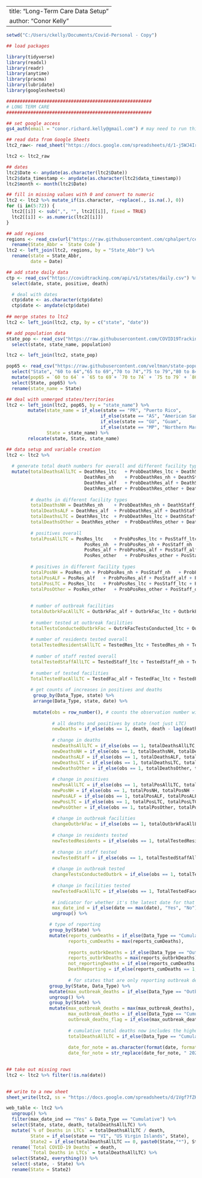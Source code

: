
---
title: "Long-Term Care Data Setup"
author: "Conor Kelly"
---

```{r setup, include=FALSE}

setwd("C:/Users/ckelly/Documents/Covid-Personal - Copy")

## load packages

library(tidyverse)
library(readxl)
library(readr)
library(anytime)
library(pracma)
library(lubridate)
library(googlesheets4)

######################################################
# LONG TERM CARE
######################################################

## set google access
gs4_auth(email = "conor.richard.kelly@gmail.com") # may need to run this directly from the console, not sure why

## read data from Google Sheets
ltc2_raw<- read_sheet("https://docs.google.com/spreadsheets/d/1-j5WJ4IrIEdqg_-BaF9_5mw124SbrMKMgl__gFHKrZY/edit?ts=5ef63635#gid=957451839", sheet = "Publish Data", col_types = "c")

ltc2 <- ltc2_raw

## dates
ltc2$Date <- anydate(as.character(ltc2$Date))
ltc2$data_timestamp <- anydate(as.character(ltc2$data_timestamp))
ltc2$month <- month(ltc2$Date)

## fill in missing values with 0 and convert to numeric
ltc2 <- ltc2 %>% mutate_if(is.character, ~replace(., is.na(.), 0))
for (i in(5:72)) {
  ltc2[[i]] <- sub(",", "", ltc2[[i]], fixed = TRUE)
  ltc2[[i]] <- as.numeric(ltc2[[i]])
}

## add regions
regions <- read_csv(url("https://raw.githubusercontent.com/cphalpert/census-regions/master/us%20census%20bureau%20regions%20and%20divisions.csv")) %>%
  rename(State_Abbr = `State Code`)
ltc2 <- left_join(ltc2, regions, by = "State_Abbr") %>%
  rename(state = State_Abbr,
         date = Date)

## add state daily data
ctp <- read_csv("https://covidtracking.com/api/v1/states/daily.csv") %>%
  select(date, state, positive, death)

  # deal with dates
  ctp$date <- as.character(ctp$date)
  ctp$date <- anydate(ctp$date)
  
## merge states to ltc2
ltc2 <- left_join(ltc2, ctp, by = c("state", "date"))

## add population data
state_pop <- read_csv("https://raw.githubusercontent.com/COVID19Tracking/associated-data/master/us_census_data/us_census_2018_population_estimates_states.csv") %>%
  select(state, state_name, population)

ltc2 <- left_join(ltc2, state_pop)

pop65 <- read_csv("https://raw.githubusercontent.com/veltman/state-population-by-age/master/2010.csv") %>%
  select("State", "60 to 64","65 to 69","70 to 74","75 to 79","80 to 84","85+") %>%
  mutate(pop65 = `60 to 64` + `65 to 69`+ `70 to 74` + `75 to 79` + `80 to 84` + `85+`) %>%
  select(State, pop65) %>%
  rename(state_name = State)

## deal with unmerged states/territories
ltc2 <- left_join(ltc2, pop65, by = "state_name") %>%
        mutate(state_name = if_else(state == "PR", "Puerto Rico",
                                   if_else(state == "AS", "American Samoa",
                                   if_else(state == "GU", "Guam",
                                   if_else(state == "MP", "Northern Mariana Islands", state_name)))),
               State = state_name) %>%
        relocate(state, State, state_name)

## data setup and variable creation
ltc2 <- ltc2 %>% 
  
  # generate total death numbers for overall and different facility types
  mutate(totalDeathsAllLTC = DeathRes_ltc	+ ProbDeathRes_ltc + DeathStaff_ltc	+ ProbDeathStaff_ltc + DeathResStaff_ltc	+ ProbDeathResStaff_ltc +
                             DeathRes_nh	+ ProbDeathRes_nh + DeathStaff_nh	+ ProbDeathStaff_nh + DeathResStaff_nh	+ ProbDeathResStaff_nh +
                             DeathRes_alf	+ ProbDeathRes_alf + DeathStaff_alf	+ ProbDeathStaff_alf + DeathResStaff_alf	+ ProbDeathResStaff_alf +
                             DeathRes_other	+ ProbDeathRes_other + DeathStaff_other	+ ProbDeathStaff_other + DeathResStaff_other	+ ProbDeathResStaff_other,
         
         # deaths in different facility types
         totalDeathsNH = DeathRes_nh	+ ProbDeathRes_nh + DeathStaff_nh	+ ProbDeathStaff_nh + DeathResStaff_nh	+ ProbDeathResStaff_nh,
         totalDeathsALF = DeathRes_alf	+ ProbDeathRes_alf + DeathStaff_alf	+ ProbDeathStaff_alf + DeathResStaff_alf	+ ProbDeathResStaff_alf,
         totalDeathsLTC = DeathRes_ltc	+ ProbDeathRes_ltc + DeathStaff_ltc	+ ProbDeathStaff_ltc + DeathResStaff_ltc	+ ProbDeathResStaff_ltc,
         totalDeathsOther = DeathRes_other	+ ProbDeathRes_other + DeathStaff_other	+ ProbDeathStaff_other + DeathResStaff_other	+ ProbDeathResStaff_other,
 
         # positives overall
         totalPosAllLTC = PosRes_ltc	+ ProbPosRes_ltc + PosStaff_ltc	+ ProbPosStaff_ltc + PosResStaff_ltc	+ ProbPosResStaff_ltc +
                             PosRes_nh	+ ProbPosRes_nh + PosStaff_nh	+ ProbPosStaff_nh + PosResStaff_nh	+ ProbPosResStaff_nh +
                             PosRes_alf	+ ProbPosRes_alf + PosStaff_alf	+ ProbPosStaff_alf + PosResStaff_alf	+ ProbPosResStaff_alf +
                             PosRes_other	+ ProbPosRes_other + PosStaff_other	+ ProbPosStaff_other + PosResStaff_other + ProbPosResStaff_other,
         
         # positives in different facility types
         totalPosNH = PosRes_nh	+ ProbPosRes_nh + PosStaff_nh	+ ProbPosStaff_nh + PosResStaff_nh	+ ProbPosResStaff_nh,
         totalPosALF = PosRes_alf	+ ProbPosRes_alf + PosStaff_alf	+ ProbPosStaff_alf + PosResStaff_alf	+ ProbPosResStaff_alf,
         totalPosLTC = PosRes_ltc	+ ProbPosRes_ltc + PosStaff_ltc	+ ProbPosStaff_ltc + PosResStaff_ltc	+ ProbPosResStaff_ltc,
         totalPosOther = PosRes_other	+ ProbPosRes_other + PosStaff_other	+ ProbPosStaff_other + PosResStaff_other	+ ProbPosResStaff_other,
         
         
         # number of outbreak facilities
         totalOutbrkFacAllLTC = OutbrkFac_alf + OutbrkFac_ltc + OutbrkFac_nh + OutbrkFac_other,
         
         # number tested at outbreak facilities
         totalTestsConductedOutbrkFac = OutrkFacTestsConducted_ltc + OutrkFacTestsConducted_alf + OutrkFacTestsConducted_nh + OutrkFacTestsConducted_other,
         
         # number of residents tested overall
         totalTestedResidentsAllLTC = TestedRes_ltc + TestedRes_nh + TestedRes_alf + TestedRes_other,
         
         # number of staff rested overall
         totalTestedStaffAllLTC = TestedStaff_ltc + TestedStaff_nh + TestedStaff_alf + TestedStaff_other,
         
         # number of tested facilities
         TotalTestedFacAllLTC = TestedFac_alf + TestedFac_ltc + TestedFac_nh + TestedFac_other) %>%
         
         # get counts of increases in positives and deaths
          group_by(Data_Type, state) %>%
          arrange(Data_Type, state, date) %>%
  
          mutate(obs = row_number(), # counts the observation number within each group, can't lag the first observation
                 
                 # all deaths and positives by state (not just LTC)
                 newDeaths = if_else(obs == 1, death, death - lag(death)),
                 
                 # change in deaths
                 newDeathsAllLTC = if_else(obs == 1, totalDeathsAllLTC, totalDeathsAllLTC - lag(totalDeathsAllLTC)),
                 newDeathsNH = if_else(obs == 1, totalDeathsNH, totalDeathsNH - lag(totalDeathsNH)),
                 newDeathsALF = if_else(obs == 1, totalDeathsALF, totalDeathsALF - lag(totalDeathsALF)),
                 newDeathsLTC = if_else(obs == 1, totalDeathsLTC, totalDeathsLTC - lag(totalDeathsLTC)),
                 newDeathsOther = if_else(obs == 1, totalDeathsOther, totalDeathsOther - lag(totalDeathsOther)),
                 
                 # change in positives                          
                 newPosAllLTC = if_else(obs == 1, totalPosAllLTC, totalPosAllLTC - lag(totalPosAllLTC)),
                 newPosNH = if_else(obs == 1, totalPosNH, totalPosNH - lag(totalPosNH)),
                 newPosALF = if_else(obs == 1, totalPosALF, totalPosALF - lag(totalPosALF)),
                 newPosLTC = if_else(obs == 1, totalPosLTC, totalPosLTC - lag(totalPosLTC)),
                 newPosOther = if_else(obs == 1, totalPosOther, totalPosOther - lag(totalPosOther)),
                 
                 # change in outbreak facilities
                 changeOutbrkFac = if_else(obs == 1, totalOutbrkFacAllLTC, totalOutbrkFacAllLTC - lag(totalOutbrkFacAllLTC)),
                 
                 # change in residents tested
                 newTestedResidents = if_else(obs == 1, totalTestedResidentsAllLTC, totalTestedResidentsAllLTC - lag(totalTestedResidentsAllLTC)),
                 
                 # change in staff tested
                 newTestedStaff = if_else(obs == 1, totalTestedStaffAllLTC, totalTestedStaffAllLTC - lag(totalTestedStaffAllLTC)),
                 
                 # change in outbreak tested
                 changeTestsConductedOutbrk = if_else(obs == 1, totalTestsConductedOutbrkFac, totalTestsConductedOutbrkFac - lag(totalTestsConductedOutbrkFac)),
                 
                 # change in facilities tested
                 newTestedFacAllLTC = if_else(obs == 1, TotalTestedFacAllLTC, TotalTestedFacAllLTC - lag(TotalTestedFacAllLTC)),
                 
                 # indicator for whether it's the latest date for that state
                 max_date_ind = if_else(date == max(date), "Yes", "No")) %>%
                 ungroup() %>%  

                # type of reporting
                group_by(State) %>%
                mutate(reports_cumDeaths = if_else(Data_Type == "Cumulative" & totalDeathsAllLTC >= 1, 1,0),
                       reports_cumDeaths = max(reports_cumDeaths),
                       
                       reports_outbrkDeaths = if_else(Data_Type == "Outbreak" & totalDeathsAllLTC >= 1 & reports_cumDeaths != 1, 1,0),
                       reports_outbrkDeaths = max(reports_outbrkDeaths),
                       not_reportingDeaths = if_else(reports_cumDeaths != 1 & reports_outbrkDeaths != 1, 1, 0),
                       DeathReporting = if_else(reports_cumDeaths == 1, "Cumulative", if_else(reports_outbrkDeaths == 1, "Outbreak", "Not Reporting Deaths"))) %>%
                       
                       # for states that are only reporting outbreak deaths
                group_by(State, Data_Type) %>%
                mutate(max_outbreak_deaths = if_else(Data_Type == "Outbreak", max(totalDeathsAllLTC), 0)) %>%
                ungroup() %>%
                group_by(State) %>%
                mutate(max_outbreak_deaths = max(max_outbreak_deaths),
                       max_outbreak_deaths = if_else(Data_Type == "Cumulative" & totalDeathsAllLTC >= 1, 0, max_outbreak_deaths),
                       outbreak_deaths_flag = if_else(max_outbreak_deaths == totalDeathsAllLTC, 1, 0),
                       
                       # cumulative total deaths now includes the highest number of outbreak deaths listed if necessary (will need caveat)
                       totalDeathsAllLTC = if_else(Data_Type == "Cumulative", totalDeathsAllLTC + max_outbreak_deaths, totalDeathsAllLTC),
                       
                       date_for_note = as.character(format(date, format = "%B %d %Y")),
                       date_for_note = str_replace(date_for_note, " 2020", ", 2020"))
                       

## take out missing rows
ltc2 <- ltc2 %>% filter(!is.na(date))

                        
## write to a new sheet
sheet_write(ltc2, ss = "https://docs.google.com/spreadsheets/d/1Vgf7fZKPIdgSYFbTv-CoXknfEsGaPSjteqP2b1b9cW8/edit#gid=0", sheet = "LTC2")

web_table <- ltc2 %>%
  ungroup() %>%
  filter(max_date_ind == "Yes" & Data_Type == "Cumulative") %>%
  select(State, state, death, totalDeathsAllLTC) %>%
  mutate(`% of Deaths in LTCs` = totalDeathsAllLTC / death,
         State = if_else(state == "VI", "US Virgin Islands", State),
         State2 = if_else(totalDeathsAllLTC == 0, paste0(State,"*"), State)) %>%
  rename(`Total COVID-19 Deaths` = death,
         `Total Deaths in LTCs` = totalDeathsAllLTC) %>%
  select(State2, everything()) %>%
  select(-state, - State) %>%
  rename(State = State2)


```
